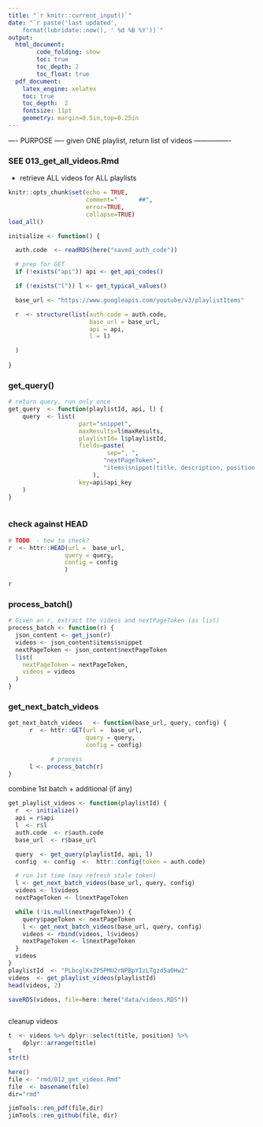 ```yaml
---
title: "`r knitr::current_input()`"
date: "`r paste('last updated', 
    format(lubridate::now(), ' %d %B %Y'))`"
output:   
  html_document:  
        code_folding: show
        toc: true 
        toc_depth: 2
        toc_float: true
  pdf_document:   
    latex_engine: xelatex  
    toc: true
    toc_depth:  2   
    fontsize: 11pt   
    geometry: margin=0.5in,top=0.25in   
---
```


---- PURPOSE ----
given ONE playlist, return list of videos
----------------

### SEE 013_get_all_videos.Rmd
*   retrieve ALL videos for ALL playlists

```r
knitr::opts_chunk$set(echo = TRUE,
                      comment="      ##",  
                      error=TRUE, 
                      collapse=TRUE)
load_all()
```

```r
initialize <- function() {

  auth.code  <- readRDS(here("saved_auth_code"))

  # prep for GET
  if (!exists("api")) api <- get_api_codes()

  if (!exists("l")) l <- get_typical_values()

  base_url <- "https://www.googleapis.com/youtube/v3/playlistItems"

  r  <- structure(list(auth.code = auth.code,
                       base_url = base_url,
                       api = api,
                       l = l)

  )
  
}
```

### get_query()
```r
# return query, run only once
get_query  <- function(playlistId, api, l) {
    query  <- list(
                    part="snippet",  
                    maxResults=l$maxResults,  
                    playlistId= l$playlistId,	
                    fields=paste(
                            sep=", ",   
                           "nextPageToken",   
                           "items(snippet(title, description, position ))"  
                        ),  
                    key=api$api_key
    )  
}



```

### check against HEAD
```r
# TODO  - how to check?
r  <- httr::HEAD(url =  base_url,
                query = query,
                config = config 
                )

r
```

### process_batch()
```r
# Given an r, extract the videos and nextPageToken (as list) 
process_batch <- function(r) {
  json_content <- get_json(r)
  videos <- json_content$items$snippet
  nextPageToken <- json_content$nextPageToken
  list(
    nextPageToken = nextPageToken,
    videos = videos
  )
}

```

### get_next_batch_videos
```r

get_next_batch_videos   <- function(base_url, query, config) {
      r  <- httr::GET(url =  base_url, 
                      query = query, 
                      config = config)

			# process
      l <- process_batch(r)
}

```

combine 1st batch + additional (if any)
```r
get_playlist_videos <- function(playlistId) {
  r  <- initialize()
  api = r$api
  l  <- r$l
  auth.code  <- r$auth.code
  base_url  <- r$base_url

  query  <- get_query(playlistId, api, l)
  config  <- config  <-  httr::config(token = auth.code)

  # run 1st time (may refresh stale token)
  l <- get_next_batch_videos(base_url, query, config)
  videos <- l$videos
  nextPageToken <- l$nextPageToken

  while (!is.null(nextPageToken)) {
    query$pageToken <- nextPageToken
    l <- get_next_batch_videos(base_url, query, config)
    videos <- rbind(videos, l$videos)
    nextPageToken <- l$nextPageToken
  }
  videos
}
playlistId  <- "PLbcglKxZP5PMU2rNPBpYIzLTgzd5aOHw2"
videos  <- get_playlist_videos(playlistId)
head(videos, 2)

```


```r
saveRDS(videos, file=here::here("data/videos.RDS"))
```

```r

```
cleanup videos
```r
t  <- videos %>% dplyr::select(title, position) %>% 
	dplyr::arrange(title)
t
str(t)
```

```r
here()
file <- "rmd/012_get_videos.Rmd"
file  <- basename(file)
dir="rmd"

jimTools::ren_pdf(file,dir)
jimTools::ren_github(file, dir)
```
